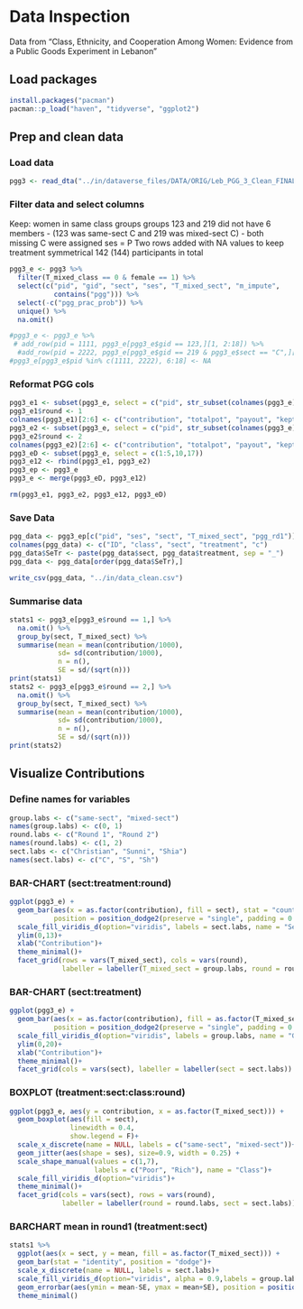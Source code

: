 # Data Inspection 
Data from "Class, Ethnicity, and Cooperation Among Women: Evidence from a Public Goods Experiment in Lebanon" 

## Load packages
```r
install.packages("pacman")
pacman::p_load("haven", "tidyverse", "ggplot2")
```

## Prep and clean data
### Load data
```r
pgg3 <- read_dta("../in/dataverse_files/DATA/ORIG/Leb_PGG_3_Clean_FINAL.dta")
```

### Filter data and select columns
Keep: women in same class groups
groups 123 and 219 did not have 6 members 
- (123 was same-sect C and 219 was mixed-sect C)
- both missing C were assigned ses = P
Two rows added with NA values to keep treatment symmetrical
142 (144) participants in total

```r
pgg3_e <- pgg3 %>% 
  filter(T_mixed_class == 0 & female == 1) %>% 
  select(c("pid", "gid", "sect", "ses", "T_mixed_sect", "m_impute", 
           contains("pgg"))) %>% 
  select(-c("pgg_prac_prob")) %>% 
  unique() %>% 
  na.omit()

#pgg3_e <- pgg3_e %>% 
 # add_row(pid = 1111, pgg3_e[pgg3_e$gid == 123,][1, 2:18]) %>% 
  #add_row(pid = 2222, pgg3_e[pgg3_e$gid == 219 & pgg3_e$sect == "C",][1, 2:18])
#pgg3_e[pgg3_e$pid %in% c(1111, 2222), 6:18] <- NA
```

### Reformat PGG cols
```r
pgg3_e1 <- subset(pgg3_e, select = c("pid", str_subset(colnames(pgg3_e), "rd1")))
pgg3_e1$round <- 1
colnames(pgg3_e1)[2:6] <- c("contribution", "totalpot", "payout", "kept", "earned")
pgg3_e2 <- subset(pgg3_e, select = c("pid", str_subset(colnames(pgg3_e), "rd2")))
pgg3_e2$round <- 2
colnames(pgg3_e2)[2:6] <- c("contribution", "totalpot", "payout", "kept", "earned")
pgg3_eD <- subset(pgg3_e, select = c(1:5,10,17))
pgg3_e12 <- rbind(pgg3_e1, pgg3_e2)
pgg3_ep <- pgg3_e
pgg3_e <- merge(pgg3_eD, pgg3_e12)

rm(pgg3_e1, pgg3_e2, pgg3_e12, pgg3_eD)
```

### Save Data
```r
pgg_data <- pgg3_ep[c("pid", "ses", "sect", "T_mixed_sect", "pgg_rd1")]
colnames(pgg_data) <- c("ID", "class", "sect", "treatment", "c")
pgg_data$SeTr <- paste(pgg_data$sect, pgg_data$treatment, sep = "_")
pgg_data <- pgg_data[order(pgg_data$SeTr),]

write_csv(pgg_data, "../in/data_clean.csv")
```

### Summarise data 
```r
stats1 <- pgg3_e[pgg3_e$round == 1,] %>% 
  na.omit() %>% 
  group_by(sect, T_mixed_sect) %>% 
  summarise(mean = mean(contribution/1000), 
            sd= sd(contribution/1000), 
            n = n(), 
            SE = sd/(sqrt(n)))
print(stats1)
stats2 <- pgg3_e[pgg3_e$round == 2,] %>% 
  na.omit() %>% 
  group_by(sect, T_mixed_sect) %>% 
  summarise(mean = mean(contribution/1000), 
            sd= sd(contribution/1000), 
            n = n(), 
            SE = sd/(sqrt(n)))
print(stats2)

```



## Visualize Contributions

### Define names for variables
```r
group.labs <- c("same-sect", "mixed-sect")
names(group.labs) <- c(0, 1)
round.labs <- c("Round 1", "Round 2")
names(round.labs) <- c(1, 2)
sect.labs <- c("Christian", "Sunni", "Shia")
names(sect.labs) <- c("C", "S", "Sh")
```

### BAR-CHART (sect:treatment:round)
```r
ggplot(pgg3_e) +
  geom_bar(aes(x = as.factor(contribution), fill = sect), stat = "count", 
           position = position_dodge2(preserve = "single", padding = 0.3))+
  scale_fill_viridis_d(option="viridis", labels = sect.labs, name = "Sect")+
  ylim(0,13)+
  xlab("Contribution")+
  theme_minimal()+
  facet_grid(rows = vars(T_mixed_sect), cols = vars(round), 
             labeller = labeller(T_mixed_sect = group.labs, round = round.labs))
```

### BAR-CHART (sect:treatment)
```r
ggplot(pgg3_e) +
  geom_bar(aes(x = as.factor(contribution), fill = as.factor(T_mixed_sect)), stat = "count", 
           position = position_dodge2(preserve = "single", padding = 0.3))+
  scale_fill_viridis_d(option="viridis", labels = group.labs, name = "Group")+
  ylim(0,20)+
  xlab("Contribution")+
  theme_minimal()+
  facet_grid(cols = vars(sect), labeller = labeller(sect = sect.labs))
```

### BOXPLOT (treatment:sect:class:round)
```r
ggplot(pgg3_e, aes(y = contribution, x = as.factor(T_mixed_sect))) +
  geom_boxplot(aes(fill = sect), 
               linewidth = 0.4,
               show.legend = F)+
  scale_x_discrete(name = NULL, labels = c("same-sect", "mixed-sect"))+
  geom_jitter(aes(shape = ses), size=0.9, width = 0.25) +
  scale_shape_manual(values = c(1,7), 
                     labels = c("Poor", "Rich"), name = "Class")+
  scale_fill_viridis_d(option="viridis")+
  theme_minimal()+
  facet_grid(cols = vars(sect), rows = vars(round),
             labeller = labeller(round = round.labs, sect = sect.labs))
```

### BARCHART mean in round1 (treatment:sect)
```r
stats1 %>% 
  ggplot(aes(x = sect, y = mean, fill = as.factor(T_mixed_sect))) +
  geom_bar(stat = "identity", position = "dodge")+ 
  scale_x_discrete(name = NULL, labels = sect.labs)+
  scale_fill_viridis_d(option="viridis", alpha = 0.9,labels = group.labs, name = "Group")+
  geom_errorbar(aes(ymin = mean-SE, ymax = mean+SE), position = position_dodge2(padding = 0.7),)+
  theme_minimal()
```
